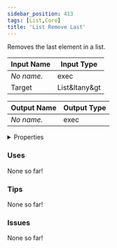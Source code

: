 ```yaml
---
sidebar_position: 413
tags: [List,Core]
title: 'List Remove Last'
---
```


Removes the last element in a list.



<DocusaurusSvg />

| Input Name | Input Type |
|-----------|-----------|
| *No name.* | exec |
| Target | List&ltany&gt |

| Output Name | Output Type |
|-----------|-----------|
| *No name.* | exec |


<details>
  <summary>Properties</summary>
  <div>
    <div>
    <table>
      <thead>
        <tr>
          <th>Is beta required?</th>
          <th>No</th>
        </tr>
        <tr>
          <th>Is this chip a trolling risk?</th>
          <th>No</th>
        </tr>
        <tr>
          <th>Is this chip a role assignment risk?</th>
          <th>No</th>
        </tr>
        <tr>
          <th>Chip UUID</th>
          <th>2687fb17-96ea-4106-94d7-be8854cfa978</th>
        </tr>
        <tr>
          <th>Room availability</th>
          <th>Available everywhere</th>
        </tr>
      </thead>
    </table>
    </div>
  </div>
</details>

### Uses

None so far!

### Tips

None so far!

### Issues

None so far!